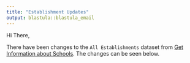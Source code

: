 ```yaml
---
title: "Establishment Updates"
output: blastula::blastula_email
---
```


Hi There,

There have been changes to the `All Establishments` dataset from [Get Information about Schools](https://get-information-schools.service.gov.uk/Downloads). The changes can be seen below. 

```r
```


